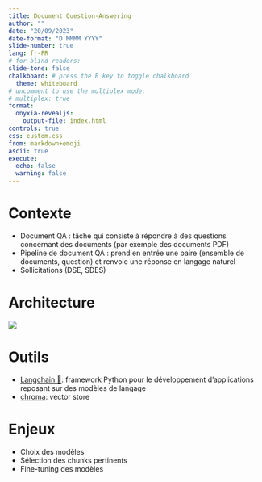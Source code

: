 ```yaml
---
title: Document Question-Answering
author: ""
date: "20/09/2023"
date-format: "D MMMM YYYY"
slide-number: true
lang: fr-FR
# for blind readers:
slide-tone: false
chalkboard: # press the B key to toggle chalkboard
  theme: whiteboard
# uncomment to use the multiplex mode:
# multiplex: true
format:
  onyxia-revealjs:
    output-file: index.html
controls: true
css: custom.css
from: markdown+emoji
ascii: true
execute: 
  echo: false
  warning: false
---
```


# Contexte

- Document QA : tâche qui consiste à répondre à des questions concernant des documents (par exemple des documents PDF)
- Pipeline de document QA : prend en entrée une paire (ensemble de documents, question) et renvoie une réponse en langage naturel
- Sollicitations (DSE, SDES)

# Architecture

![](img/archi.svg)

# Outils

- [Langchain 🦜](https://python.langchain.com/docs/get_started/introduction): framework Python pour le développement d'applications reposant sur des modèles de langage
- [chroma](https://www.trychroma.com/): vector store

# Enjeux

- Choix des modèles
- Sélection des chunks pertinents
- Fine-tuning des modèles
